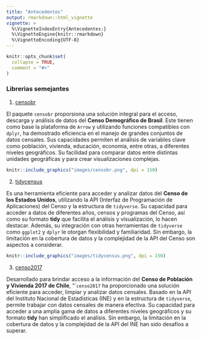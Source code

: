 ```yaml
---
title: "Antecedentes"
output: rmarkdown::html_vignette
vignette: >
  %\VignetteIndexEntry{Antecedentes:}
  %\VignetteEngine{knitr::rmarkdown}
  %\VignetteEncoding{UTF-8}
---
```


```r
knitr::opts_chunk$set(
  collapse = TRUE,
  comment = "#>"
)
```

### Librerias semejantes

1. [censobr](https://github.com/ipeaGIT/censobr/)

El paquete `censobr` proporsiona una solución integral para el acceso, descarga y análisis de datos del **Censo Demográfico de Brasil**. Este tienen como base la plataforma de `Arrow` y utilizando funciones compatibles con `dplyr`, ha demostrado eficiencia en el manejo de grandes conjuntos de datos censales. Sus capacidades permiten el análisis de variables clave como población, vivienda, educación, economía, entre otras, a diferentes niveles geográficos. Su facilidad para comparar datos entre distintas unidades geográficas y para crear visualizaciones complejas.

```r
knitr::include_graphics("images/censobr.png", dpi = 150)
```

2. [tidycensus](https://github.com/walkerke/tidycensus)

Es una herramienta eficiente para acceder y analizar datos del **Censo de los Estados Unidos**, utilizando la API (Interfaz de Programación de Aplicaciones) del Censo y la estructura de `tidyverse`. Su capacidad para acceder a datos de diferentes años, censos y programas del Censo, así como su formato **tidy** que facilita el análisis y visualización, lo hacen destacar. Además, su integración con otras herramientas de `tidyverse` como `ggplot2` y `dplyr` le otorgan flexibilidad y familiaridad. Sin embargo, la limitación en la cobertura de datos y la complejidad de la API del Censo son aspectos a considerar.


```r
knitr::include_graphics("images/tidycensus.png", dpi = 150)
```

3. [censo2017](https://github.com/ropensci/censo2017/)

Desarrollado para brindar acceso a la información del **Censo de Población y Vivienda 2017 de Chile**, "``censo2017` ha proporcionado una solución eficiente para acceder, limpiar y analizar datos censales. Basado en la API del Instituto Nacional de Estadísticas (INE) y en la estructura de `tidyverse`, permite trabajar con datos censales de manera efectiva. Su capacidad para acceder a una amplia gama de datos a diferentes niveles geográficos y su formato **tidy** han simplificado el análisis. Sin embargo, la limitación en la cobertura de datos y la complejidad de la API del INE han sido desafíos a superar.


